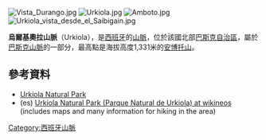[[Image:Vista_Durango.jpg|thumb]]
[[Image:Urkiola.jpg|thumb]]
[[Image:Amboto.jpg|thumb]]
[[Image:Urkiola_vista_desde_el_Saibigain.jpg|right]]

{{coord|43|7|N|2|40|W|type:mountain_region:ES_dim:20000|display=title}}

'''烏爾基奧拉山脈'''（Urkiola），是[[西班牙|西班牙]]的[[山脈|山脈]]，位於該國北部[[巴斯克自治區|巴斯克自治區]]，屬於[[巴斯克山脈|巴斯克山脈]]的一部分，最高點是海拔高度1,331米的[[安博托山|安博托山]]。

==參考資料==
* [http://www.urkiola.net/Ingles/ Urkiola Natural Park] {{Wayback|url=http://www.urkiola.net/Ingles/ |date=20200711054350 }}
* (es) [http://es.wikineos.com/wiki/Parque_Natural_de_Urkiola Urkiola Natural Park (Parque Natural de Urkiola) at wikineos] {{Wayback|url=http://es.wikineos.com/wiki/Parque_Natural_de_Urkiola |date=20181026184441 }} (includes maps and many information for hiking in the area)

{{Spain-geo-stub}}
[[Category:西班牙山脈|Category:西班牙山脈]]